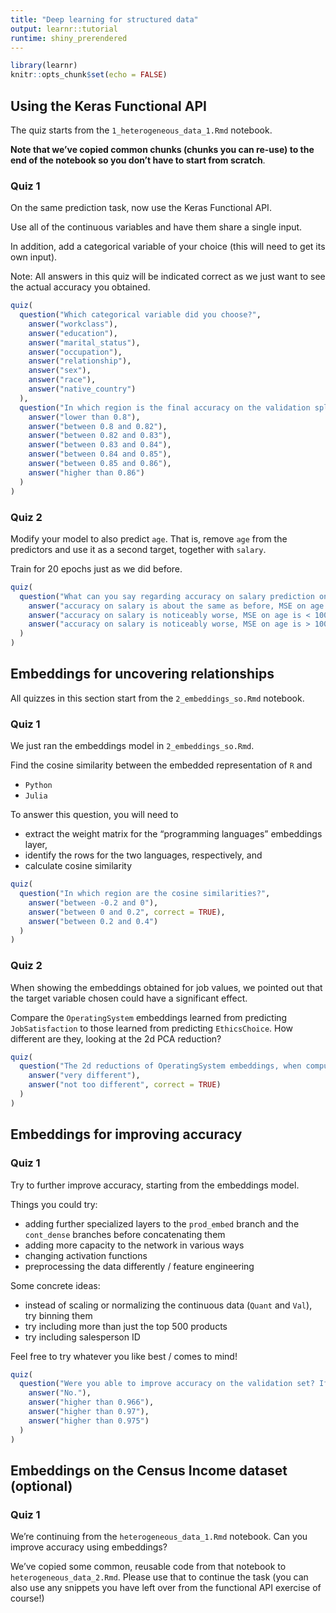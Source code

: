 ```yaml
---
title: "Deep learning for structured data"
output: learnr::tutorial
runtime: shiny_prerendered
---
```


```r
library(learnr)
knitr::opts_chunk$set(echo = FALSE)
```


## Using the Keras Functional API 

The quiz starts from the `1_heterogeneous_data_1.Rmd` notebook.

__Note that we've copied common chunks (chunks you can re-use) to the end of the notebook so you don't have to start from scratch__.

### Quiz 1

On the same prediction task, now use the Keras Functional API.

Use all of the continuous variables and have them share a single input.

In addition, add a categorical variable of your choice (this will need to get its own input).

Note: All answers in this quiz will be indicated correct as we just want to see the actual accuracy you obtained.

```r
quiz(
  question("Which categorical variable did you choose?",
    answer("workclass"),
    answer("education"),
    answer("marital_status"),
    answer("occupation"),
    answer("relationship"),
    answer("sex"),
    answer("race"),
    answer("native_country")
  ),
  question("In which region is the final accuracy on the validation split?",
    answer("lower than 0.8"),
    answer("between 0.8 and 0.82"),
    answer("between 0.82 and 0.83"),
    answer("between 0.83 and 0.84"),
    answer("between 0.84 and 0.85"),
    answer("between 0.85 and 0.86"),
    answer("higher than 0.86")
  )
)
```


### Quiz 2

Modify your model to also predict `age`. That is, remove `age` from the predictors and use it as a second target, together with `salary`.

Train for 20 epochs just as we did before.


```r
quiz(
  question("What can you say regarding accuracy on salary prediction on the one hand, and mean squared error on age on the other hand? We're referring to the validation set.",
    answer("accuracy on salary is about the same as before, MSE on age is < 100"),
    answer("accuracy on salary is noticeably worse, MSE on age is < 100"),
    answer("accuracy on salary is noticeably worse, MSE on age is > 100", correct = TRUE)
  )
)
```


## Embeddings for uncovering relationships 

All quizzes in this section start from the `2_embeddings_so.Rmd` notebook.

### Quiz 1

We just ran the embeddings model in `2_embeddings_so.Rmd`. 

Find the cosine similarity between the embedded representation of `R` and

- `Python`
- `Julia`

To answer this question, you will need to 

- extract the weight matrix for the "programming languages" embeddings layer,
- identify the rows for the two languages, respectively, and
- calculate cosine similarity

```r
quiz(
  question("In which region are the cosine similarities?",
    answer("between -0.2 and 0"),
    answer("between 0 and 0.2", correct = TRUE),
    answer("between 0.2 and 0.4")
  )
)
```


### Quiz 2

When showing the embeddings obtained for job values, we pointed out that the target variable chosen could have a significant effect.

Compare the `OperatingSystem` embeddings learned from predicting `JobSatisfaction` to those learned from predicting `EthicsChoice`. How different are they, looking at the 2d PCA reduction?

```r
quiz(
  question("The 2d reductions of OperatingSystem embeddings, when computed with targets EthicsChoice and JobSatisfaction, respectively, are",
    answer("very different"),
    answer("not too different", correct = TRUE)
  )
)
```


## Embeddings for improving accuracy

### Quiz 1

Try to further improve accuracy, starting from the embeddings model.

Things you could try:

- adding further specialized layers to the `prod_embed` branch and the `cont_dense` branches before concatenating them
- adding more capacity to the network in various ways
- changing activation functions
- preprocessing the data differently / feature engineering

Some concrete ideas:

- instead of scaling or normalizing the continuous data (`Quant` and `Val`), try binning them
- try including more than just the top 500 products
- try including salesperson ID

Feel free to try whatever you like best / comes to mind!

```r
quiz(
  question("Were you able to improve accuracy on the validation set? If so, in what area did you land?",
    answer("No."),
    answer("higher than 0.966"),
    answer("higher than 0.97"),
    answer("higher than 0.975")
  )
)
```

## Embeddings on the Census Income dataset (optional)

### Quiz 1

We're continuing from the `heterogeneous_data_1.Rmd` notebook.
Can you improve accuracy using embeddings? 

We've copied some common, reusable code from that notebook to `heterogeneous_data_2.Rmd`.
Please use that to continue the task (you can also use any snippets you have left over from the functional API exercise of course!)